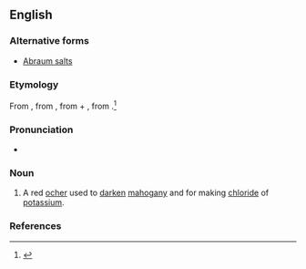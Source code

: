 ==English==

===Alternative forms===
* [[Abraum salts]]

===Etymology===
From {{etyl|de|en}} {{term|abräumen||to remove|lang=de}}, from {{term|ab||from|lang=de}}, from {{etyl|goh|en}} {{term|aba||away|lang=goh}} + {{etyl|de|en}} {{term|raum||space|lang=de}}, from {{etyl|goh|en}} {{term|rum|rūm|lang=goh}}.<ref>{{reference-book | last =| first = | authorlink =  | coauthors =  | editor =Gove, Philip Babcock    | others =  | title = Webster's Third International Dictionary of the English Language Unabridged | origdate =  | origyear = 1909 | origmonth =  | url =  | format =  | accessdate =  | accessyear =  | accessmonth =  | edition =  | date =  | year =1976  | month =  | publisher =G. & C. Merriam Co.  | location = Springfield, MA | language =  | id =  | doi = | isbn =0-87779-101-5 | lccn = | ol = | pages =5| chapter =  | chapterurl =  | quote =}}</ref>

===Pronunciation===
* {{a|US}} {{IPA|/ˈɑˌpɹaʊm/}}

===Noun===
{{en-noun|-}}

# A red [[ocher]] used to [[darken]] [[mahogany]] and for making [[chloride]] of [[potassium]].

===References===
<references/>